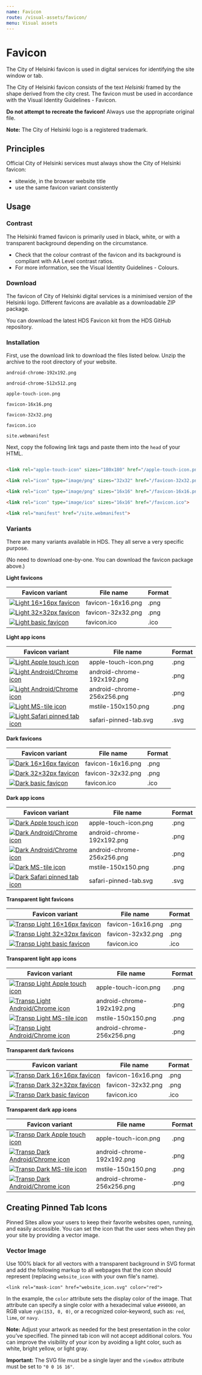 ```yaml
---
name: Favicon
route: /visual-assets/favicon/
menu: Visual assets
---
```



# Favicon

<LargeParagraph>The City of Helsinki favicon is used in digital services for identifying the site window or tab.</LargeParagraph>

<p>The City of Helsinki favicon consists of the text <em>Helsinki</em> framed by the shape derived from the city crest. The favicon must be used in accordance with the <Link href="#" external>Visual Identity Guidelines - Favicon</Link>.</p>

**Do not attempt to recreate the favicon!** 
Always use the appropriate original file. 

**Note:** The City of Helsinki logo is a registered trademark.

## Principles 
Official City of Helsinki services must always show the City of Helsinki favicon: 
- sitewide, in the browser website title
- use the same favicon variant consistently

## Usage

### Contrast
The Helsinki framed favicon is primarily used in black, white, or with a transparent background depending on the circumstance.
- Check that the colour contrast of the favicon and its background is compliant with <Link href="https://www.w3.org/TR/WCAG21/#contrast-minimum" external>AA Level contrast ratios</Link>.
- For more information, see the <Link href="https://brand.hel.fi/en/colours/" external>Visual Identity Guidelines - Colours</Link>.

### Download

<p>The favicon of City of Helsinki digital services is a minimised version of the Helsinki logo. Different favicons are available as a downloadable ZIP package.</p>
<p>You can <Link href="https://github.com/City-of-Helsinki/helsinki-design-system/releases/latest/download/hds-favicon-kit.zip" external>download the latest HDS Favicon kit from the HDS GitHub repository</Link>.</p>

### Installation
First, use the download link to download the files listed below. Unzip the archive to the root directory of your website.

```android-chrome-192x192.png```

```android-chrome-512x512.png```

```apple-touch-icon.png```

```favicon-16x16.png```

```favicon-32x32.png```

```favicon.ico```

```site.webmanifest```

Next, copy the following link tags and paste them into the `head` of your HTML.
```html

<link rel="apple-touch-icon" sizes="180x180" href="/apple-touch-icon.png">

<link rel="icon" type="image/png" sizes="32x32" href="/favicon-32x32.png">

<link rel="icon" type="image/png" sizes="16x16" href="/favicon-16x16.png">

<link rel="icon" type="image/ico" sizes="16x16" href="/favicon.ico">

<link rel="manifest" href="/site.webmanifest">

```

### Variants
There are many variants available in HDS. They all serve a very specific purpose. 

(No need to download one-by-one. You can download the favicon package above.)


**Light favicons**

Favicon variant                                                                                                                               | File name     | Format                        |
--------------------------------------------------------------------------------------------------------------------------------------------- |---------------|-------------------------------|
[![Light 16×16px favicon](../../static/favicon/thumb/light_favicon_16x16.png)](../../static/favicon/light_favicon_package/favicon-16x16.png "16×16 px favicon")| favicon-16x16.png | .png          |
[![Light 32×32px favicon](../../static/favicon/thumb/light_favicon_32x32.png)](../../static/favicon/light_favicon_package/favicon-32x32.png "32×32 px favicon")| favicon-32x32.png | .png          |
[![Light basic favicon](../../static/favicon/thumb/light_favicon_48x48.png)](../../static/favicon/light_favicon_package/favicon.ico "Helsinki basic favicon")| favicon.ico | .ico          |

**Light app icons**

Favicon variant                                                                                                                               | File name     | Format                        |
--------------------------------------------------------------------------------------------------------------------------------------------- |---------------|-------------------------------|
[![Light Apple touch icon](../../static/favicon/thumb/light_apple_touch_icon.png)](../../static/favicon/light_favicon_package/apple-touch-icon.png "Apple touch icon 180×180 px")| apple-touch-icon.png | .png          |
[![Light Android/Chrome icon](../../static/favicon/thumb/light_android_chrome_icon_192.png)](../../static/favicon/light_favicon_package/android-chrome-192x192.png "Android / Chrome icon 192×192 px")| android-chrome-192x192.png | .png          |
[![Light Android/Chrome icon](../../static/favicon/thumb/light_android_chrome_icon_256.png)](../../static/favicon/light_favicon_package/android-chrome-256x256.png "Android / Chrome icon 256×256 px")| android-chrome-256x256.png | .png          |
[![Light MS-tile icon](../../static/favicon/thumb/light_mstile_icon.png)](../../static/favicon/light_favicon_package/mstile-150x150.png "MS-tile icon 270×270 px")| mstile-150x150.png | .png          |
[![Light Safari pinned tab icon](../../static/favicon/thumb/light_safari_icon.png)](../../static/favicon/light_favicon_package/safari-pinned-tab.svg "Safari pinned tab icon")| safari-pinned-tab.svg | .svg          |

**Dark favicons**

Favicon variant                                                                                                                               | File name     | Format                        |
--------------------------------------------------------------------------------------------------------------------------------------------- |---------------|-------------------------------|
[![Dark 16×16px favicon](../../static/favicon/thumb/dark_favicon_16x16.png)](../../static/favicon/dark_favicon_package/favicon-16x16.png "16×16 px favicon")| favicon-16x16.png | .png          |
[![Dark 32×32px favicon](../../static/favicon/thumb/dark_favicon_32x32.png)](../../static/favicon/dark_favicon_package/favicon-32x32.png "32×32 px favicon")| favicon-32x32.png | .png          |
[![Dark basic favicon](../../static/favicon/thumb/dark_favicon_48x48.png)](../../static/favicon/dark_favicon_package/favicon.ico "Helsinki basic favicon")| favicon.ico | .ico          |

**Dark app icons**

Favicon variant                                                                                                                               | File name     | Format                        |
--------------------------------------------------------------------------------------------------------------------------------------------- |---------------|-------------------------------|
[![Dark Apple touch icon](../../static/favicon/thumb/dark_apple_touch_icon.png)](../../static/favicon/dark_favicon_package/apple-touch-icon.png "Apple touch icon 180×180 px")| apple-touch-icon.png | .png          |
[![Dark Android/Chrome icon](../../static/favicon/thumb/dark_android_chrome_icon_192.png)](../../static/favicon/dark_favicon_package/android-chrome-192x192.png "Android / Chrome icon 192×192 px")| android-chrome-192x192.png | .png          |
[![Dark Android/Chrome icon](../../static/favicon/thumb/dark_android_chrome_icon_256.png)](../../static/favicon/dark_favicon_package/android-chrome-256x256.png "Android / Chrome icon 256×256 px")| android-chrome-256x256.png | .png          |
[![Dark MS-tile icon](../../static/favicon/thumb/dark_mstile_icon.png)](../../static/favicon/dark_favicon_package/mstile-150x150.png "MS-tile icon 270×270 px")| mstile-150x150.png | .png          |
[![Dark Safari pinned tab icon](../../static/favicon/thumb/dark_safari_icon.png)](../../static/favicon/dark_favicon_package/safari-pinned-tab.svg "Safari pinned tab icon")| safari-pinned-tab.svg | .svg          |

**Transparent light favicons**

Favicon variant                                                                                                                               | File name     | Format                        |
--------------------------------------------------------------------------------------------------------------------------------------------- |---------------|-------------------------------|
[![Transp Light 16×16px favicon](../../static/favicon/thumb/light_transparent_favicon_16x16.png)](../../static/favicon/transparent_light_favicon_package/favicon-16x16.png "16×16 px favicon")| favicon-16x16.png | .png          |
[![Transp Light 32×32px favicon](../../static/favicon/thumb/light_transparent_favicon_32x32.png)](../../static/favicon/transparent_light_favicon_package/favicon-32x32.png "32×32 px favicon")| favicon-32x32.png | .png          |
[![Transp Light basic favicon](../../static/favicon/thumb/light_transparent_favicon_48x48.png)](../../static/favicon/transparent_light_favicon_package/favicon.ico "Helsinki basic favicon")| favicon.ico | .ico          |

**Transparent light app icons**

Favicon variant                                                                                                                               | File name     | Format                        |
--------------------------------------------------------------------------------------------------------------------------------------------- |---------------|-------------------------------|
[![Transp Light Apple touch icon](../../static/favicon/thumb/light_transparent_apple_touch_icon.png)](../../static/favicon/transparent_light_favicon_package/apple-touch-icon.png "Apple touch icon 180×180 px")| apple-touch-icon.png | .png          |
[![Transp Light Android/Chrome icon](../../static/favicon/thumb/light_transparent_android_chrome_icon_192.png)](../../static/favicon/transparent_light_favicon_package/android-chrome-192x192.png "Android / Chrome icon 192×192 px")| android-chrome-192x192.png | .png          |
[![Transp Light MS-tile icon](../../static/favicon/thumb/light_transparent_mstile_icon.png)](../../static/favicon/transparent_light_favicon_package/mstile-150x150.png "MS-tile icon 270×270 px")| mstile-150x150.png | .png          |
[![Transp Light Android/Chrome icon](../../static/favicon/thumb/light_transparent_android_chrome_icon_256.png)](../../static/favicon/transparent_light_favicon_package/android-chrome-256x256.png "Android / Chrome icon 256×256 px")| android-chrome-256x256.png | .png          |

**Transparent dark favicons**

Favicon variant                                                                                                                               | File name     | Format                        |
--------------------------------------------------------------------------------------------------------------------------------------------- |---------------|-------------------------------|
[![Transp Dark 16×16px favicon](../../static/favicon/thumb/dark_transparent_favicon_16x16.png)](../../static/favicon/transparent_dark_favicon_package/favicon-16x16.png "16×16 px favicon")| favicon-16x16.png | .png          |
[![Transp Dark 32×32px favicon](../../static/favicon/thumb/dark_transparent_favicon_32x32.png)](../../static/favicon/transparent_dark_favicon_package/favicon-32x32.png "32×32 px favicon")| favicon-32x32.png | .png          |
[![Transp Dark basic favicon](../../static/favicon/thumb/dark_transparent_favicon_48x48.png)](../../static/favicon/transparent_dark_favicon_package/favicon.ico "Helsinki basic favicon")| favicon.ico | .ico          |

**Transparent dark app icons**

Favicon variant                                                                                                                               | File name     | Format                        |
--------------------------------------------------------------------------------------------------------------------------------------------- |---------------|-------------------------------|
[![Transp Dark Apple touch icon](../../static/favicon/thumb/dark_transparent_apple_touch_icon.png)](../../static/favicon/transparent_dark_favicon_package/apple-touch-icon.png "Apple touch icon 180×180 px")| apple-touch-icon.png | .png          |
[![Transp Dark Android/Chrome icon](../../static/favicon/thumb/dark_transparent_android_chrome_icon_192.png)](../../static/favicon/transparent_dark_favicon_package/android-chrome-192x192.png "Android / Chrome icon 192×192 px")| android-chrome-192x192.png | .png          |
[![Transp Dark MS-tile icon](../../static/favicon/thumb/dark_transparent_mstile_icon.png)](../../static/favicon/transparent_dark_favicon_package/mstile-150x150.png "MS-tile icon 270×270 px")| mstile-150x150.png | .png          |
[![Transp Dark Android/Chrome icon](../../static/favicon/thumb/dark_transparent_android_chrome_icon_256.png)](../../static/favicon/transparent_dark_favicon_package/android-chrome-256x256.png "Android / Chrome icon 256×256 px")| android-chrome-256x256.png | .png          |

## Creating Pinned Tab Icons

Pinned Sites allow your users to keep their favorite websites open, running, and easily accessible. You can set the icon that the user sees when they pin your site by providing a vector image.

### Vector Image
Use 100% black for all vectors with a transparent background in SVG format and add the following markup to all webpages that the icon should represent (replacing `website_icon` with your own file's name).

```<link rel="mask-icon" href="website_icon.svg" color="red">```

In the example, the `color` attribute sets the display color of the image. That attribute can specify a single color with a hexadecimal value `#990000`, an RGB value `rgb(153, 0, 0)`, or a recognized color-keyword, such as: `red`, `lime`, or `navy`.

**Note:** Adjust your artwork as needed for the best presentation in the color you’ve specified. The pinned tab icon will not accept additional colors. You can improve the visibility of your icon by avoiding a light color, such as white, bright yellow, or light gray.

**Important:** The SVG file must be a single layer and the `viewBox` attribute must be set to `"0 0 16 16"`.


